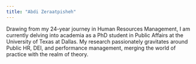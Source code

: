 ---
title: "Abdi Zeraatpisheh"
---

Drawing from my 24-year journey in Human Resources Management, I am currently delving into academia as a PhD student in Public Affairs at the University of Texas at Dallas. My research passionately gravitates around Public HR, DEI, and performance management, merging the world of practice with the realm of theory.
